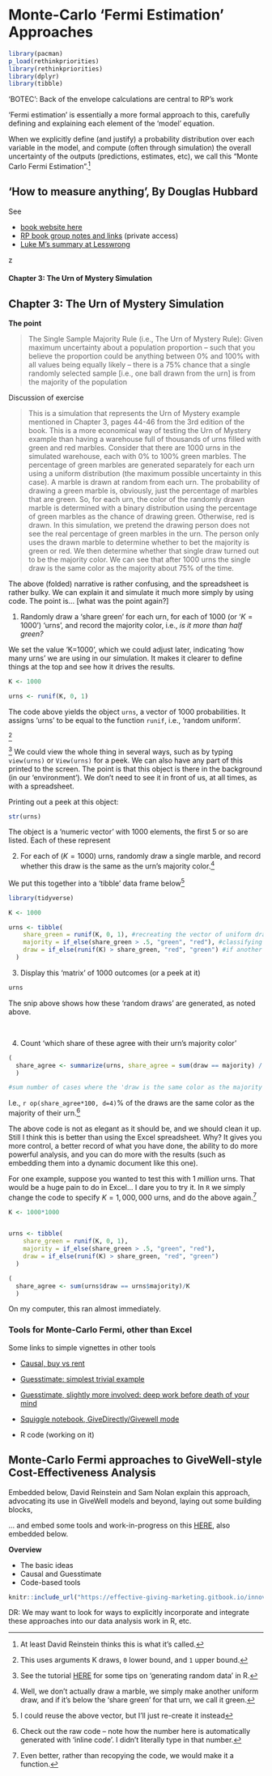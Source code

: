 # Monte-Carlo 'Fermi Estimation' Approaches {-#fermi}

```r
library(pacman)
p_load(rethinkpriorities)
library(rethinkpriorities)
library(dplyr)
library(tibble)
```


'BOTEC': Back of the envelope calculations are central to RP's work

'Fermi estimation' is essentially a more formal approach to this, carefully defining and explaining each element of the 'model' equation.

When we explicitly define (and justify) a probability distribution over each variable in the model, and compute (often through simulation) the overall uncertainty of the outputs (predictions, estimates, etc), we call this "Monte Carlo Fermi Estimation".^[At least David Reinstein thinks this is what it's called.]


## 'How to measure anything', By Douglas Hubbard

See

- [book website here](https://www.howtomeasureanything.com/3rd-edition/) 
- [RP book group notes and links](https://docs.google.com/document/d/1JMAuIiE52o0E0SxeItD9vH_lWRifWHEETIvjjTiB_Gk/edit#heading=h.16rulnin7e3i) (private access)
- [Luke M's summary at Lesswrong](https://www.lesswrong.com/posts/ybYBCK9D7MZCcdArB/how-to-measure-anything)


z


#### Chapter 3: The Urn of Mystery Simulation	{-}


::: {.callout-note collapse="true"}

## Chapter 3: The Urn of Mystery Simulation			


**The point**

> The Single Sample Majority Rule (i.e., The Urn of Mystery Rule): Given maximum uncertainty about a population proportion – such that you believe the proportion could be anything between 0% and 100% with all values being equally likely – there is a 75% chance that a single randomly selected sample [i.e., one ball drawn from the urn] is from the majority of the population

Discussion of exercise

> This is a simulation that represents the Urn of Mystery example mentioned in Chapter 3, pages 44-46 from the 3rd edition of the book.  This is a more economical way of testing the Urn of Mystery example than having a warehouse full of thousands of urns filled with green and red marbles.  Consider that there are 1000 urns in the simulated warehouse, each with 0% to 100% green marbles.  The percentage of green marbles are generated separately for each urn using a uniform distribution (the maximum possible uncertainty in this case).  A marble is drawn at random from each urn.  The probability of drawing a green marble is, obviously, just the percentage of marbles that are green.  So, for each urn, the color of the randomly drawn marble is determined with a binary distribution using the percentage of green marbles as the chance of drawing green.  Otherwise, red is drawn.  In this simulation, we pretend the drawing person does not see the real percentage of green marbles in the urn.  The person only uses the drawn marble to determine whether to bet the majority is green or red.  We then determine whether that single draw turned out to be the majority color.  We can see that after 1000 urns the single draw is the same color as the majority about 75% of the time.				

::: 

The above (folded) narrative is rather confusing, and the spreadsheet is rather bulky. We can explain it and simulate it much more simply by using code.  The point is... [what was the point again?]


1. Randomly draw a 'share green' for each urn, for each of 1000 (or '$K=1000$') 'urns', and record the majority color, i.e.,  *is it more than half green?*

We set the value 'K=1000', which we could adjust later, indicating 'how many urns' we are using in our simulation. It makes it clearer to define things at the top and see how it drives the results. 

```r

K <- 1000

urns <- runif(K, 0, 1)

```

The code above yields the object `urns`, a vector of 1000 probabilities. It assigns 'urns' to be equal to the function `runif`, i.e., 'random uniform'.

^[This uses arguments K draws, `0` lower bound, and `1` upper bound.]


^[See the tutorial [HERE](https://bookdown.org/ndphillips/YaRrr/generating-random-data.html#uniform) for some tips on 'generating random data' in R.]
We could view the whole thing in several ways, such as by typing `view(urns)` or `View(urns)` for a peek. We can also have any part of this printed to the screen.  The point is that this object is there in the background (in our 'environment'). We don't need to see it in front of us, at all times, as with a spreadsheet. 

Printing out a peek at this object:



```r
str(urns)

```


The object is a 'numeric vector' with 1000 elements, the first 5 or so are listed. Each of these represent

2. For each of ($K= 1000$) urns, randomly draw a single marble, and record whether this draw is the same as the urn's majority color.^[Well, we don't actually draw a marble, we simply make another uniform draw, and if it's below the 'share green' for that urn, we call it green.] 

We put this together into a 'tibble' data frame below^[I could reuse the above vector, but I'll just re-create it instead] 

```r

library(tidyverse)

K <- 1000

urns <- tibble(
    share_green = runif(K, 0, 1), #recreating the vector of uniform draws as the first column of a tibble
    majority = if_else(share_green > .5, "green", "red"), #classifying whether the tibble is majority green or red
    draw = if_else(runif(K) > share_green, "red", "green") #if another random uniform draw exceeds the 'share green' in that urn, it's a draw of a red ball. Note this is doing this for the entire vector runif(K) atonce
  ) 


```



3. Display this 'matrix' of 1000 outcomes (or a peek at it)

```r
urns
```


The snip above shows how these 'random draws' are generated, as noted above. 

\

4. Count 'which share of these agree with their urn's majority color'

```r


(
  share_agree <- summarize(urns, share_agree = sum(draw == majority) / K)
  )

#sum number of cases where the 'draw is the same color as the majority for the urn

```

I.e., `r op(share_agree*100, d=4)`% of the draws are the same color as the majority of their urn.^[Check out the raw code -- note how the number here is automatically generated with 'inline code'. I didn't literally type in that number.]


The above code is not as elegant as it should be, and we should clean it up. Still I think this is better than using the Excel spreadsheet. Why? It gives you more control, a better record of what you have done, the ability to do more powerful analysis, and you can do more with the results (such as embedding them into a dynamic document like this one).

For one example, suppose you wanted to test this with 1 *million* urns. That would be a huge pain to do in Excel... I dare you to try it.  In `R` we simply change the code to specify $K =1,000,000$ urns, and do the above again.^[Even better, rather than recopying the code, we would make it a function.]
  

```r

K <- 1000*1000


urns <- tibble(
    share_green = runif(K, 0, 1),
    majority = if_else(share_green > .5, "green", "red"), 
    draw = if_else(runif(K) > share_green, "red", "green") 
  ) 

(
  share_agree <- sum(urns$draw == urns$majority)/K
  )
```

On my computer, this ran almost immediately.


### Tools for Monte-Carlo Fermi, other than Excel

Some links to simple vignettes in other tools

- [Causal, buy vs rent](https://my.causal.app/models/69949)


- [Guesstimate: simplest trivial example](https://www.getguesstimate.com/models/3394)
- [Guesstimate, slightly more involved: deep work before death of your mind](https://www.getguesstimate.com/models/2758)

- [Squiggle notebook, GiveDirectly/Givewell mode](https://observablehq.com/@hazelfire/givewells-givedirectly-cost-effectiveness-analysis)

- R code (working on it)


## Monte-Carlo Fermi approaches to GiveWell-style Cost-Effectiveness Analysis

Embedded below, David Reinstein and Sam Nolan explain this approach, advocating its use in GiveWell models and beyond, laying out some building blocks,

... and embed some tools and work-in-progress on this [HERE](https://effective-giving-marketing.gitbook.io/innovations-in-givewell-esque-ceas/),  also embedded below.


**Overview**

- The basic ideas
- Causal and Guesstimate
- Code-based tools


```r

knitr::include_url("https://effective-giving-marketing.gitbook.io/innovations-in-givewell-esque-ceas/")

```

::: {.alert .alert-secondary}

DR: We may want to look for ways to explicitly incorporate and integrate these approaches into our data analysis work in R, etc.

:::

